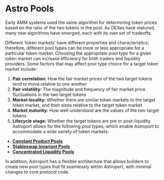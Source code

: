# Astro Pools

Early AMM systems used the same algorithm for determining token prices based on the ratio of the two tokens in the pool. As DEXes have matured, many new algorithms have emerged, each with its own set of tradeoffs. 

Different ‘token markets’ have different properties and characteristics; therefore, different pool types can be more or less appropriate for a particular token market. Choosing the appropriate pool type for a given token market can increase efficiency for both traders and liquidity providers. Some factors that may affect pool type choice for a target token market include:

1. **Pair correlation:** How the fair market prices of the two target tokens tend to move relative to one another
2. **Pair volatility:** The magnitude and frequency of fair market price fluctuations in the two target tokens
3. **Market locality:** Whether there are similar token markets to the target token market, and their sizes relative to the target token market
4. **Market maturity:** How well-understood are the values of the two target tokens
5. **Lifecycle stage:** Whether the target tokens are pre or post-liquidity
Astroport allows for the following pool types, which enable Astroport to accommodate a wide variety of token markets:

- [**Constant Product Pools**](./constant-product-pools)
- [**Stableswap Invariant Pools**](./stableswap-pools)
- [**Concentrated Liquidity Pools**](./concentrated-liquidity-pools)

In addition, Astroport has a flexible architecture that allows builders to create new pool types that fit seamlessly within Astroport, with minimal changes to core protocol code.
